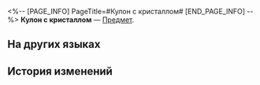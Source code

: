 <%-- [PAGE_INFO]
PageTitle=#Кулон с кристаллом#
[END_PAGE_INFO] --%>
{{Предмет Инфобокс
|id          = 262009
|Изображение = Предмет Кулон с кристаллом.png
|Тип         = 
|Инвентарь   = 
|Редкость    = 3
|Эффект      = 
|Описание    = Украшение вашего геозавра.
}}
{{Описание|«Пусть мысли твои будут разумными, ясными и твёрдыми, словно кристалл», - профессор.}}
'''Кулон с кристаллом''' — [[Предмет]].

==На других языках==
{{На других языках
|en   = Crystal Pendant
|zhs  = 晶石吊坠
|zht  = 晶石吊墜
|ja   = 水晶のペンダント
|ko   = 결정석 펜던트
|es   = Colgante de cristal
|fr   = Pendentif en cristal
|ru   = Кулон с кристаллом
|th   = จี้ผลึกหิน
|vi   = Mặt Dây Pha Lê
|de   = Kristallanhänger
|id   = Liontin Kristal
|pt   = Pingente de Cristal
}}

==История изменений==
{{История изменений|3.6}}